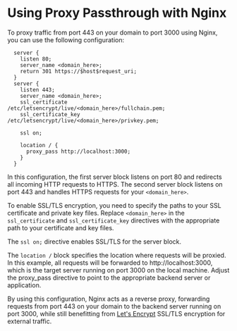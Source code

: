 # Using Proxy Passthrough with Nginx

To proxy traffic from port 443 on your domain to port 3000 using Nginx, you can use the following configuration:
```nginx
  server {
    listen 80;
    server_name <domain_here>;
    return 301 https://$host$request_uri;
  }
  server {
    listen 443;
    server_name <domain_here>;
    ssl_certificate     /etc/letsencrypt/live/<domain_here>/fullchain.pem;
    ssl_certificate_key /etc/letsencrypt/live/<domain_here>/privkey.pem;

    ssl on;

    location / {
      proxy_pass http://localhost:3000;
    }
  }
```

In this configuration, the first server block listens on port 80 and redirects all incoming HTTP requests to HTTPS. The second server block listens on port 443 and handles HTTPS requests for your `<domain_here>`.

To enable SSL/TLS encryption, you need to specify the paths to your SSL certificate and private key files. Replace `<domain_here>` in the `ssl_certificate` and `ssl_certificate_key` directives with the appropriate path to your certificate and key files.

The `ssl on;` directive enables SSL/TLS for the server block.

The `location /` block specifies the location where requests will be proxied. In this example, all requests will be forwarded to http://localhost:3000, which is the target server running on port 3000 on the local machine. Adjust the proxy_pass directive to point to the appropriate backend server or application.

By using this configuration, Nginx acts as a reverse proxy, forwarding requests from port 443 on your domain to the backend server running on port 3000, while still benefitting from [Let's Encrypt](/web-servers/nginx/setting-up-nginx#generating-ssltls-certificates) SSL/TLS encryption for external traffic.